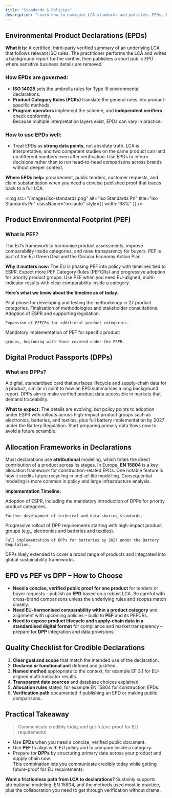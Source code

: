 ```yaml
---
title: "Standards & Policies"
description: "Learn how to navigate LCA standards and policies: EPDs, PEF, and DPPs explained. Compare methods, timelines, and best uses to stay credible and compliant."
---
```


## Environmental Product Declarations (EPDs)

**What it is:** A certified, third-party verified summary of an underlying LCA that follows relevant ISO rules. The practitioner performs the LCA and writes a background report for the verifier, then publishes a short public EPD where sensitive business details are removed.

### **How EPDs are governed:**

- **ISO 14025** sets the umbrella rules for Type III environmental declarations.
- **Product Category Rules (PCRs)** translate the general rules into product-specific methods.
- **Program operators** implement the scheme, and **independent verifiers** check conformity.\
  Because multiple interpretation layers exist, EPDs can vary in practice.

### **How to use EPDs well:**

- Treat EPDs as **strong data points**, not absolute truth. LCA is interpretative, and two competent studies on the same product can land on different numbers even after verification. Use EPDs to inform decisions rather than to run head-to-head comparisons across brands without deeper context.

**Where EPDs help:** procurement, public tenders, customer requests, and claim substantiation when you need a concise published proof that traces back to a full LCA.

<img
  src="/images/iso-standards.png"
  alt="Iso Standards Pn"
  title="Iso Standards Pn"
  className="mx-auto"
  style={{ width:"68%" }}
/>

## Product Environmental Footprint (PEF)

### **What is PEF?**

The EU’s framework to harmonise product assessments, improve comparability inside categories, and raise transparency for buyers. PEF is part of the EU Green Deal and the Circular Economy Action Plan.

**Why it matters now:** The EU is phasing PEF into policy with timelines tied to ESPR. Expect more PEF Category Rules (PEFCRs) and progressive adoption for priority product groups. Use PEF when you need EU-aligned, multi-indicator results with clear comparability inside a category.

**Here’s what we know about the timeline as of today:**

<Steps>
  <Step title="2013-2018">
    Pilot phase for developing and testing the methodology in 27 product categories.
  </Step>
  <Step title="2020-2023">
    Finalisation of methodologies and stakeholder consultations.
  </Step>
  <Step title="2024-2025">
    Adoption of ESPR and supporting legislation.

    Expansion of PEFCRs for additional product categories.
  </Step>
  <Step title="2026 Onwards" icon="sparkles" titleSize="h2">
    Mandatory implementation of PEF for specific product

    groups, beginning with those covered under the ESPR.
  </Step>
</Steps>

## Digital Product Passports (DPPs)

### **What are DPPs?**

A digital, standardised card that surfaces lifecycle and supply-chain data for a product, similar in spirit to how an EPD summarises a long background report. DPPs aim to make verified product data accessible in markets that demand traceability.

**What to expect:** The details are evolving, but policy points to adoption under ESPR with rollouts across high-impact product groups such as electronics, batteries, and textiles, plus full battery implementation by 2027 under the Battery Regulation. Start preparing primary data flows now to avoid a future scramble.

## Allocation Frameworks in Declarations

Most declarations use **attributional** modeling, which totals the direct contribution of a product across its stages. In Europe, **EN 15804** is a key allocation framework for construction-related EPDs. One notable feature is how it credits future recycling in end-of-life modelling. Consequential modeling is more common in policy and large infrastructure analysis.

**Implementation Timeline:**

<Steps>
  <Step title="2024-2025">
    Adoption of ESPR, including the mandatory introduction of DPPs for priority product categories.

    Further development of technical and data-sharing standards.
  </Step>
  <Step title="2026-2028" titleSize="h3">
    Progressive rollout of DPP requirements starting with high-impact product groups (e.g., electronics and batteries and textiles).

    Full implementation of DPPs for batteries by 2027 under the Battery Regulation.
  </Step>
  <Step title="2030 Onwards" icon="sparkles" titleSize="h2">
    DPPs likely extended to cover a broad range of products and integrated into global sustainability frameworks.
  </Step>
</Steps>

## EPD vs PEF vs DPP – How to Choose

- **Need a concise, verified public proof for one product** for tenders or buyer requests – publish an **EPD** based on a robust LCA. Be careful with cross-brand comparisons unless the underlying rules and scopes match closely.
- **Need EU-harmonised comparability within a product category** and alignment with upcoming policies – build to **PEF** and its PEFCRs.
- **Need to expose product lifecycle and supply-chain data in a standardised digital format** for compliance and market transparency – prepare for **DPP** integration and data provisions.

## Quality Checklist for Credible Declarations

1. **Clear goal and scope** that match the intended use of the declaration.
2. **Declared or functional unit** defined and justified.
3. **Named method** appropriate to the context, for example EF 3.1 for EU-aligned multi-indicator results.
4. **Transparent data sources** and database choices explained.
5. **Allocation rules** stated, for example EN 15804 for construction EPDs.
6. **Verification path** documented if publishing an EPD or making public comparisons.

## Practical Takeaway

> Communicate credibly today and get future-proof for EU requirements

- Use **EPDs** when you need a concise, verified public document.
- Use **PEF** to align with EU policy and to compare inside a category.
- Prepare for **DPPs** by structuring primary data across your product and supply chain now.\
  This combination lets you communicate credibly today while getting future-proof for EU requirements.

**Want a frictionless path from LCA to declarations?** Sustainly supports attributional modeling, EN 15804, and the methods used most in practice, plus the collaboration you need to get through verification without drama.